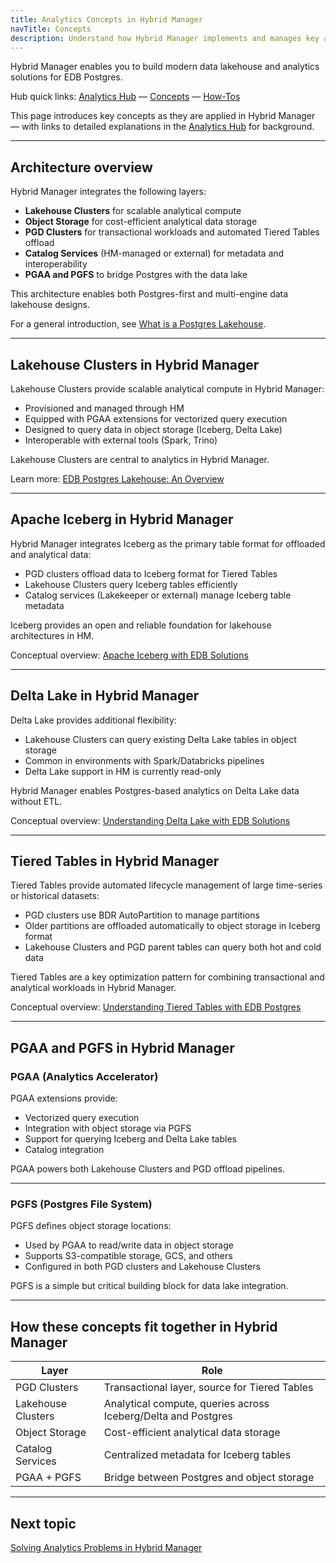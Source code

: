 ```yaml
---
title: Analytics Concepts in Hybrid Manager
navTitle: Concepts
description: Understand how Hybrid Manager implements and manages key analytics capabilities, and how core data lakehouse concepts apply within Hybrid Manager.
---
```



Hybrid Manager enables you to build modern data lakehouse and analytics solutions for EDB Postgres.

Hub quick links: [Analytics Hub](/edb-postgres-ai/1.3/analytics/) — [Concepts](/edb-postgres-ai/1.3/analytics/analytics-concepts) — [How-Tos](/edb-postgres-ai/1.3/analytics#how-tos-runbook-aligned)

This page introduces key concepts as they are applied in Hybrid Manager — with links to detailed explanations in the [Analytics Hub](/edb-postgres-ai/1.3/analytics) for background.

---

## Architecture overview

Hybrid Manager integrates the following layers:

- **Lakehouse Clusters** for scalable analytical compute
- **Object Storage** for cost-efficient analytical data storage
- **PGD Clusters** for transactional workloads and automated Tiered Tables offload
- **Catalog Services** (HM-managed or external) for metadata and interoperability
- **PGAA and PGFS** to bridge Postgres with the data lake

This architecture enables both Postgres-first and multi-engine data lakehouse designs.

For a general introduction, see [What is a Postgres Lakehouse](/edb-postgres-ai/1.3/analytics/lakehouse).

---

## Lakehouse Clusters in Hybrid Manager

Lakehouse Clusters provide scalable analytical compute in Hybrid Manager:

- Provisioned and managed through HM
- Equipped with PGAA extensions for vectorized query execution
- Designed to query data in object storage (Iceberg, Delta Lake)
- Interoperable with external tools (Spark, Trino)

Lakehouse Clusters are central to analytics in Hybrid Manager.

Learn more: [EDB Postgres Lakehouse: An Overview](/edb-postgres-ai/1.3/analytics/lakehouse)

---

## Apache Iceberg in Hybrid Manager

Hybrid Manager integrates Iceberg as the primary table format for offloaded and analytical data:

- PGD clusters offload data to Iceberg format for Tiered Tables
- Lakehouse Clusters query Iceberg tables efficiently
- Catalog services (Lakekeeper or external) manage Iceberg table metadata

Iceberg provides an open and reliable foundation for lakehouse architectures in HM.

Conceptual overview: [Apache Iceberg with EDB Solutions](/edb-postgres-ai/1.3/analytics/iceberg)

---

## Delta Lake in Hybrid Manager

Delta Lake provides additional flexibility:

- Lakehouse Clusters can query existing Delta Lake tables in object storage
- Common in environments with Spark/Databricks pipelines
- Delta Lake support in HM is currently read-only

Hybrid Manager enables Postgres-based analytics on Delta Lake data without ETL.

Conceptual overview: [Understanding Delta Lake with EDB Solutions](/edb-postgres-ai/1.3/analytics/delta_lake)

---

## Tiered Tables in Hybrid Manager

Tiered Tables provide automated lifecycle management of large time-series or historical datasets:

- PGD clusters use BDR AutoPartition to manage partitions
- Older partitions are offloaded automatically to object storage in Iceberg format
- Lakehouse Clusters and PGD parent tables can query both hot and cold data

Tiered Tables are a key optimization pattern for combining transactional and analytical workloads in Hybrid Manager.

Conceptual overview: [Understanding Tiered Tables with EDB Postgres](/edb-postgres-ai/1.3/analytics/tiered_tables)

---

## PGAA and PGFS in Hybrid Manager

### PGAA (Analytics Accelerator)

PGAA extensions provide:

- Vectorized query execution
- Integration with object storage via PGFS
- Support for querying Iceberg and Delta Lake tables
- Catalog integration

PGAA powers both Lakehouse Clusters and PGD offload pipelines.

---

### PGFS (Postgres File System)

PGFS defines object storage locations:

- Used by PGAA to read/write data in object storage
- Supports S3-compatible storage, GCS, and others
- Configured in both PGD clusters and Lakehouse Clusters

PGFS is a simple but critical building block for data lake integration.

---

## How these concepts fit together in Hybrid Manager

| Layer              | Role |
|--------------------|------|
| PGD Clusters       | Transactional layer, source for Tiered Tables |
| Lakehouse Clusters | Analytical compute, queries across Iceberg/Delta and Postgres |
| Object Storage     | Cost-efficient analytical data storage |
| Catalog Services   | Centralized metadata for Iceberg tables |
| PGAA + PGFS        | Bridge between Postgres and object storage |

---

## Next topic

[Solving Analytics Problems in Hybrid Manager](/edb-postgres-ai/1.3/hybrid-manager/analytics/)
